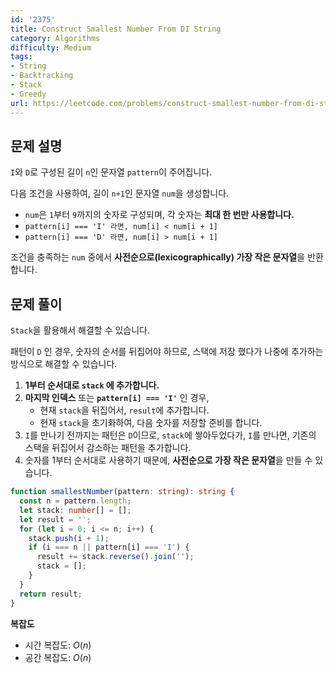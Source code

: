 ```yaml
---
id: '2375'
title: Construct Smallest Number From DI String
category: Algorithms
difficulty: Medium
tags:
- String
- Backtracking
- Stack
- Greedy
url: https://leetcode.com/problems/construct-smallest-number-from-di-string
---
```


## 문제 설명

`I`와 `D`로 구성된 길이 `n`인 문자열 `pattern`이 주어집니다.

다음 조건을 사용하여, 길이 `n+1`인 문자열 `num`을 생성합니다.

- `num`은 `1`부터 `9`까지의 숫자로 구성되며, 각 숫자는 **최대 한 번만 사용합니다.**
- `pattern[i] === 'I' 라면, num[i] < num[i + 1]`
- `pattern[i] === 'D' 라면, num[i] > num[i + 1]`

조건을 충족하는 `num` 중에서 **사전순으로(lexicographically) 가장 작은 문자열**을 반환합니다.

## 문제 풀이

`Stack`을 활용해서 해결할 수 있습니다.

패턴이 `D` 인 경우, 숫자의 순서를 뒤집어야 하므로, 스택에 저장 했다가 나중에 추가하는 방식으로 해결할 수 있습니다.

1. **1부터 순서대로 `stack` 에 추가합니다.**
2. **마지막 인덱스** 또는 **`pattern[i] === 'I'`** 인 경우,
   - 현재 `stack`을 뒤집어서, `result`에 추가합니다.
   - 현재 `stack`을 초기화하여, 다음 숫자를 저장할 준비를 합니다.
3. `I`를 만나기 전까지는 패턴은 `D`이므로, `stack`에 쌓아두었다가, `I`를 만나면, 기존의 스택을 뒤집어서 감소하는 패턴을 추가합니다.
4. 숫자를 1부터 순서대로 사용하기 때문에, **사전순으로 가장 작은 문자열**을 만들 수 있습니다.

```typescript filename="solution.ts" copy
function smallestNumber(pattern: string): string {
  const n = pattern.length;
  let stack: number[] = [];
  let result = '';
  for (let i = 0; i <= n; i++) {
    stack.push(i + 1);
    if (i === n || pattern[i] === 'I') {
      result += stack.reverse().join('');
      stack = [];
    }
  }
  return result;
}
```

**복잡도**

- 시간 복잡도: $O(n)$
- 공간 복잡도: $O(n)$

